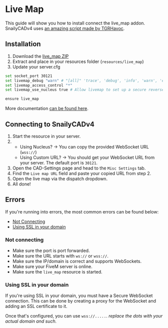# Live Map

This guide will show you how to install connect the live_map addon.
SnailyCADv4 uses [an amazing script made by TGRHavoc](https://github.com/TGRHavoc/live_map).

## Installation

1. Download the [live_map ZIP](https://github.com/TGRHavoc/live_map/archive/refs/heads/master.zip)
2. Extract and place in your resources folder (`resources/live_map`)
3. Update your server.cfg

```bash
set socket_port 30121
set livemap_debug "warn" # "[all]" 'trace', 'debug', 'info', 'warn', 'error', 'fatal', 'off'
set livemap_access_control "*"
set livemap_use_nucleus true # Allow livemap to set up a secure reverseProxy using the Nucleus project

ensure live_map
```

More documentation [can be found here](https://docs.tgrhavoc.co.uk/livemap_resource/).

## Connecting to SnailyCADv4

1. Start the resource in your server.
2. - Using Nucleus? -> You can copy the provided WebSocket URL (`wss://`)
   - Using Custom URL? -> You should get your WebSocket URL from your server. The default port is `30121`.
3. Open the CAD-Settings page and head to the `Misc Settings` tab.
4. Find the `Live map URL` field and paste your copied URL from step 2.
5. Open the live map via the dispatch dropdown.
6. All done!

## Errors

If you're running into errors, the most common errors can be found below:

- [Not Connecting](#not-connecting)
- [Using SSL in your domain](#using-ssl-in-your-domain)

### Not connecting

- Make sure the port is port forwarded.
- Make sure the URL starts with `ws://` or `wss://`.
- Make sure the IP/domain is correct and supports WebSockets.
- Make sure your FiveM server is online.
- Make sure the `live_map` resource is started.

### Using SSL in your domain

If you're using SSL in your domain, you must have a Secure WebSocket connection.
This can be done by creating a proxy for the WebSocket and adding an SSL certificate to it.

Once that's configured, you can use `wss://.....`. _replace the dots with your actual domain and such._
